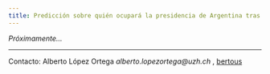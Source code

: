 ```yaml
---
title: Predicción sobre quién ocupará la presidencia de Argentina tras las próximas elecciones.
---
```


_Próximamente..._



_____

Contacto: Alberto López Ortega _alberto.lopezortega@uzh.ch_ , [bertous](https://twitter.com/bertous)

